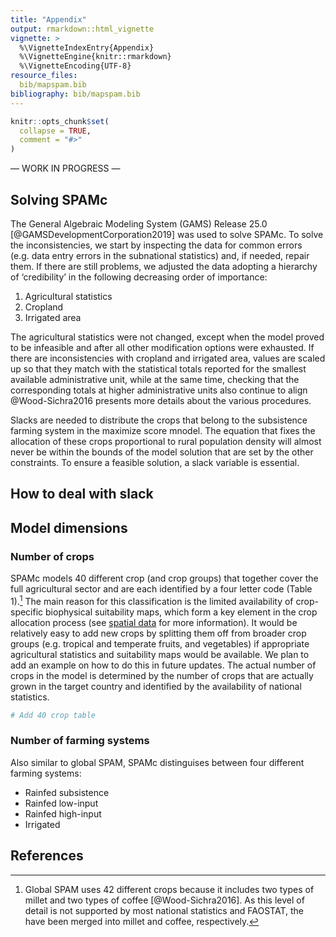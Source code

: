 ```yaml
---
title: "Appendix"
output: rmarkdown::html_vignette
vignette: >
  %\VignetteIndexEntry{Appendix}
  %\VignetteEngine{knitr::rmarkdown}
  %\VignetteEncoding{UTF-8}
resource_files:
  bib/mapspam.bib
bibliography: bib/mapspam.bib
---
```


```r
knitr::opts_chunk$set(
  collapse = TRUE,
  comment = "#>"
)
```

--- WORK IN PROGRESS ---

## Solving SPAMc

The General Algebraic Modeling System (GAMS) Release 25.0 [@GAMSDevelopmentCorporation2019] was used to solve SPAMc. To solve the inconsistencies, we start by inspecting the data for common errors (e.g. data entry errors in the subnational statistics) and, if needed, repair them. If there are still problems, we adjusted the data adopting a hierarchy of ‘credibility’ in the following decreasing order of importance:

1. Agricultural statistics
1. Cropland
1. Irrigated area

The agricultural statistics were not changed, except when the model proved to be infeasible and after all other modification options were exhausted. If there are inconsistencies with cropland and irrigated area, values are scaled up so that they match with the statistical totals reported for the smallest available administrative unit, while at the same time, checking that the corresponding totals at higher administrative units also continue to align @Wood-Sichra2016 presents more details about the various procedures.

Slacks are needed to distribute the crops that belong to the subsistence farming system in the maximize score mnodel. The equation that fixes the allocation of these crops proportional to rural population density will almost never be within the bounds of the model solution that are set by the other constraints. To ensure a feasible solution, a slack variable is essential.

## How to deal with slack


## Model dimensions

### Number of crops

SPAMc models 40 different crop (and crop groups) that together cover the full agricultural sector and are each identified by a four letter code (Table 1).^[Global SPAM uses 42 different crops because it includes two types of millet and two types of coffee [@Wood-Sichra2016]. As this level of detail is not supported by most national statistics and FAOSTAT, the have been merged into millet and coffee, respectively.] The main reason for this classification is the limited availability of crop-specific biophysical suitability maps, which form a key element in the crop allocation process (see [spatial data](process_spatial_data.html) for more information). It would be relatively easy to add new crops by splitting them off from broader crop groups  (e.g. tropical and temperate fruits, and vegetables) if appropriate agricultural statistics and suitability maps would be available. We plan to add an example on how to do this in future updates. The actual number of crops in the model is determined by the number of crops that are actually grown in the target country and identified by the availability of national statistics.

```r
# Add 40 crop table
```


### Number of farming systems

Also similar to global SPAM, SPAMc distinguises between four different farming systems:

- Rainfed subsistence
- Rainfed low-input
- Rainfed high-input
- Irrigated


## References
